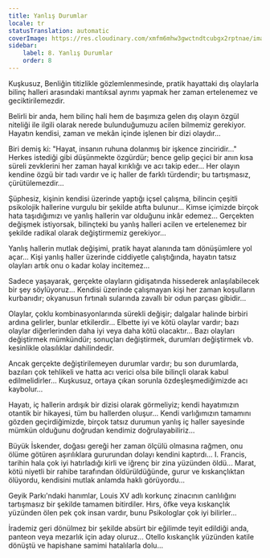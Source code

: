 ```yaml
---
title: Yanlış Durumlar
locale: tr
statusTranslation: automatic
coverImage: https://res.cloudinary.com/xmfm6mhw3gwctndtcubgx2rptnae/image/upload/v1740468922/small_cover_tratado_de_psicologia_revolucionaria_a4c0dca4e0.webp
sidebar:
    label: 8. Yanlış Durumlar
    order: 8
---
```

Kuşkusuz, Benliğin titizlikle gözlemlenmesinde, pratik hayattaki dış olaylarla bilinç halleri arasındaki mantıksal ayrımı yapmak her zaman ertelenemez ve geciktirilemezdir.

Belirli bir anda, hem bilinç hali hem de başımıza gelen dış olayın özgül niteliği ile ilgili olarak nerede bulunduğumuzu acilen bilmemiz gerekiyor. Hayatın kendisi, zaman ve mekân içinde işlenen bir dizi olaydır...

Biri demiş ki: "Hayat, insanın ruhuna dolanmış bir işkence zinciridir..." Herkes istediği gibi düşünmekte özgürdür; bence gelip geçici bir anın kısa süreli zevklerini her zaman hayal kırıklığı ve acı takip eder... Her olayın kendine özgü bir tadı vardır ve iç haller de farklı türdendir; bu tartışmasız, çürütülemezdir...

Şüphesiz, kişinin kendisi üzerinde yaptığı içsel çalışma, bilincin çeşitli psikolojik hallerine vurgulu bir şekilde atıfta bulunur... Kimse içimizde birçok hata taşıdığımızı ve yanlış hallerin var olduğunu inkâr edemez... Gerçekten değişmek istiyorsak, bilinçteki bu yanlış halleri acilen ve ertelenemez bir şekilde radikal olarak değiştirmemiz gerekiyor...

Yanlış hallerin mutlak değişimi, pratik hayat alanında tam dönüşümlere yol açar... Kişi yanlış haller üzerinde ciddiyetle çalıştığında, hayatın tatsız olayları artık onu o kadar kolay incitemez...

Sadece yaşayarak, gerçekte olayların gidişatında hissederek anlaşılabilecek bir şey söylüyoruz... Kendisi üzerinde çalışmayan kişi her zaman koşulların kurbanıdır; okyanusun fırtınalı sularında zavallı bir odun parçası gibidir...

Olaylar, çoklu kombinasyonlarında sürekli değişir; dalgalar halinde birbiri ardına gelirler, bunlar etkilerdir... Elbette iyi ve kötü olaylar vardır; bazı olaylar diğerlerinden daha iyi veya daha kötü olacaktır... Bazı olayları değiştirmek mümkündür; sonuçları değiştirmek, durumları değiştirmek vb. kesinlikle olasılıklar dahilindedir.

Ancak gerçekte değiştirilemeyen durumlar vardır; bu son durumlarda, bazıları çok tehlikeli ve hatta acı verici olsa bile bilinçli olarak kabul edilmelidirler... Kuşkusuz, ortaya çıkan sorunla özdeşleşmediğimizde acı kaybolur...

Hayatı, iç hallerin ardışık bir dizisi olarak görmeliyiz; kendi hayatımızın otantik bir hikayesi, tüm bu hallerden oluşur... Kendi varlığımızın tamamını gözden geçirdiğimizde, birçok tatsız durumun yanlış iç haller sayesinde mümkün olduğunu doğrudan kendimiz doğrulayabiliriz...

Büyük İskender, doğası gereği her zaman ölçülü olmasına rağmen, onu ölüme götüren aşırılıklara gururundan dolayı kendini kaptırdı... I. Francis, tarihin hala çok iyi hatırladığı kirli ve iğrenç bir zina yüzünden öldü... Marat, kötü niyetli bir rahibe tarafından öldürüldüğünde, gurur ve kıskançlıktan ölüyordu, kendisini mutlak anlamda haklı görüyordu...

Geyik Parkı'ndaki hanımlar, Louis XV adlı korkunç zinacının canlılığını tartışmasız bir şekilde tamamen bitirdiler. Hırs, öfke veya kıskançlık yüzünden ölen pek çok insan vardır, bunu Psikologlar çok iyi bilirler...

İrademiz geri dönülmez bir şekilde absürt bir eğilimde teyit edildiği anda, panteon veya mezarlık için aday oluruz... Otello kıskançlık yüzünden katile dönüştü ve hapishane samimi hatalılarla dolu...

